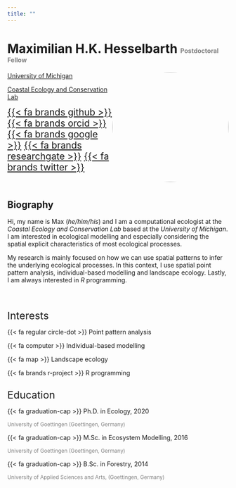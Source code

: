 ```yaml
---
title: ""
---
```


# Maximilian H.K. Hesselbarth <span style="color:grey;font-size:50%;"> Postdoctoral Fellow </span>

<img src="images/portrait.jpg" width="265" height="250" style="border-radius: 50%; float:right;">

[University of Michigan](https://lsa.umich.edu/eeb)

[Coastal Ecology and Conservation Lab](https://www.jacoballgeier.com)

<span style="font-size:150%"> [{{< fa brands github >}}](https://github.com/mhesselbarth) </span>
<span style="font-size:150%"> [{{< fa brands orcid >}}](https://orcid.org/0000-0003-1125-9918) </span>
<span style="font-size:150%"> [{{< fa brands google >}}](https://scholar.google.com/citations?hl=en&user=PNMHIXAAAAAJ) </span>
<span style="font-size:150%"> [{{< fa brands researchgate >}}](https://www.researchgate.net/profile/Maximilian_Hesselbarth) </span>
<span style="font-size:150%"> [{{< fa brands twitter >}}](https://twitter.com/mhkhesselbarth) </span>

<br>

## Biography

Hi, my name is Max (_he/him/his_) and I am a computational ecologist at the _Coastal Ecology and Conservation Lab_ based at the _University of Michigan_. I am interested in ecological modelling and especially considering the spatial explicit characteristics of most ecological processes.

My research is mainly focused on how we can use spatial patterns to infer the underlying ecological processes. In this context, I use spatial point pattern analysis, individual-based modelling and landscape ecology. Lastly, I am always interested in _R_ programming.

<br>

<div class="row">
  <div class="column">
  
  <span style="font-size:165%"> Interests 
    
  {{< fa regular circle-dot >}} Point pattern analysis
  
  {{< fa computer >}} Individual-based modelling
    
  {{< fa map >}} Landscape ecology
    
  {{< fa brands r-project >}} R programming
  
  </div>
  
  <div class="column">
  
  <span style="font-size:165%"> Education 

  {{< fa graduation-cap >}} Ph.D. in Ecology, 2020 
  
  <span style="color:grey;font-size:85%"> University of Goettingen (Goettingen, Germany) </span>

  {{< fa graduation-cap >}} M.Sc. in Ecosystem Modelling, 2016 
  
  <span style="color:grey;font-size:85%"> University of Goettingen (Goettingen, Germany) </span>

  {{< fa graduation-cap >}} B.Sc. in Forestry, 2014 
  
  <span style="color:grey;font-size:85%"> University of Applied Sciences and Arts, (Goettingen, Germany) </span>

  </div>
</div>
